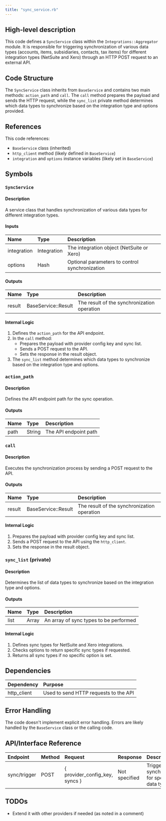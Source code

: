 ```yaml
---
title: "sync_service.rb"
---
```


## High-level description
This code defines a `SyncService` class within the `Integrations::Aggregator` module. It is responsible for triggering synchronization of various data types (accounts, items, subsidiaries, contacts, tax items) for different integration types (NetSuite and Xero) through an HTTP POST request to an external API.

## Code Structure
The `SyncService` class inherits from `BaseService` and contains two main methods: `action_path` and `call`. The `call` method prepares the payload and sends the HTTP request, while the `sync_list` private method determines which data types to synchronize based on the integration type and options provided.

## References
This code references:
- `BaseService` class (inherited)
- `http_client` method (likely defined in `BaseService`)
- `integration` and `options` instance variables (likely set in `BaseService`)

## Symbols

### `SyncService`
#### Description
A service class that handles synchronization of various data types for different integration types.

#### Inputs
| Name | Type | Description |
|:-----|:-----|:------------|
| integration | Integration | The integration object (NetSuite or Xero) |
| options | Hash | Optional parameters to control synchronization |

#### Outputs
| Name | Type | Description |
|:-----|:-----|:------------|
| result | BaseService::Result | The result of the synchronization operation |

#### Internal Logic
1. Defines the `action_path` for the API endpoint.
2. In the `call` method:
   - Prepares the payload with provider config key and sync list.
   - Sends a POST request to the API.
   - Sets the response in the result object.
3. The `sync_list` method determines which data types to synchronize based on the integration type and options.

### `action_path`
#### Description
Defines the API endpoint path for the sync operation.

#### Outputs
| Name | Type | Description |
|:-----|:-----|:------------|
| path | String | The API endpoint path |

### `call`
#### Description
Executes the synchronization process by sending a POST request to the API.

#### Outputs
| Name | Type | Description |
|:-----|:-----|:------------|
| result | BaseService::Result | The result of the synchronization operation |

#### Internal Logic
1. Prepares the payload with provider config key and sync list.
2. Sends a POST request to the API using the `http_client`.
3. Sets the response in the result object.

### `sync_list` (private)
#### Description
Determines the list of data types to synchronize based on the integration type and options.

#### Outputs
| Name | Type | Description |
|:-----|:-----|:------------|
| list | Array | An array of sync types to be performed |

#### Internal Logic
1. Defines sync types for NetSuite and Xero integrations.
2. Checks options to return specific sync types if requested.
3. Returns all sync types if no specific option is set.

## Dependencies
| Dependency | Purpose |
|:-----------|:--------|
| http_client | Used to send HTTP requests to the API |

## Error Handling
The code doesn't implement explicit error handling. Errors are likely handled by the `BaseService` class or the calling code.

## API/Interface Reference
| Endpoint | Method | Request | Response | Description |
|:---------|:-------|:--------|:---------|:------------|
| sync/trigger | POST | { provider_config_key, syncs } | Not specified | Triggers synchronization for specified data types |

## TODOs
- Extend it with other providers if needed (as noted in a comment)